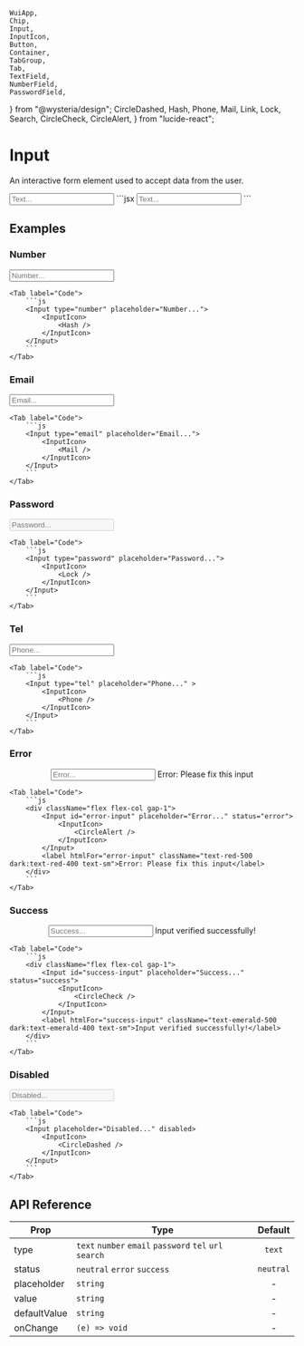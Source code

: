     WuiApp,
    Chip,
    Input,
    InputIcon,
    Button,
    Container,
    TabGroup,
    Tab,
    TextField,
    NumberField,
    PasswordField,
} from "@wysteria/design";
    CircleDashed,
    Hash,
    Phone,
    Mail,
    Link,
    Lock,
    Search,
    CircleCheck,
    CircleAlert,
} from "lucide-react";

# Input

An interactive form element used to accept data from the user.

<ComponentPreview>
    <Container
        paddingVer="md"
        gap="sm"
        justify="center"
        align="center"
        direction="row"
        style={{ width: "100%" }}
    >
        <Input placeholder="Text..." />
    </Container>
</ComponentPreview>
```jsx
<Input placeholder="Text..." />
```

## Examples

### Number

<TabGroup>
    <Tab label="Preview">
        <Container paddingVer="md" gap="sm" justify="space-evenly" align="center" direction="row" style={{minHeight: "5rem"}}>
            <Input type="number" placeholder="Number...">
                <InputIcon>
                    <Hash />
                </InputIcon>
            </Input>
        </Container>
    </Tab>

    <Tab label="Code">
        ```js
        <Input type="number" placeholder="Number...">
            <InputIcon>
                <Hash />
            </InputIcon>
        </Input>
        ```
    </Tab>

</TabGroup>

### Email

<TabGroup>
    <Tab label="Preview">
        <Container paddingVer="md" gap="sm" justify="space-evenly" align="center" direction="row" style={{minHeight: "5rem"}}>
            <Input type="email" placeholder="Email...">
                <InputIcon>
                    <Mail />
                </InputIcon>
            </Input>
        </Container>
    </Tab>

    <Tab label="Code">
        ```js
        <Input type="email" placeholder="Email...">
            <InputIcon>
                <Mail />
            </InputIcon>
        </Input>
        ```
    </Tab>

</TabGroup>

### Password

<TabGroup>
    <Tab label="Preview">
        <Container paddingVer="md" gap="sm" justify="space-evenly" align="center" direction="row" style={{minHeight: "5rem"}}>
            <Input type="password" placeholder="Password..." disabled>
                <InputIcon>
                    <Lock />
                </InputIcon>
            </Input>
        </Container>
    </Tab>

    <Tab label="Code">
        ```js
        <Input type="password" placeholder="Password...">
            <InputIcon>
                <Lock />
            </InputIcon>
        </Input>
        ```
    </Tab>

</TabGroup>

### Tel

<TabGroup>
    <Tab label="Preview">
        <Container paddingVer="md" gap="sm" justify="space-evenly" align="center" direction="row" style={{minHeight: "5rem"}}>
            <Input type="tel" placeholder="Phone..." >
                <InputIcon>
                    <Phone />
                </InputIcon>
            </Input>
        </Container>
    </Tab>

    <Tab label="Code">
        ```js
        <Input type="tel" placeholder="Phone..." >
            <InputIcon>
                <Phone />
            </InputIcon>
        </Input>
        ```
    </Tab>

</TabGroup>

### Error

<TabGroup>
    <Tab label="Preview">
        <Container paddingVer="md" gap="sm" justify="space-evenly" align="center" direction="row" style={{minHeight: "5rem"}}>
            <div className="flex flex-col gap-1">
                <Input id="error-input" placeholder="Error..." status="error">
                    <InputIcon>
                        <CircleAlert />
                    </InputIcon>
                </Input>
                <label htmlFor="error-input" className="text-red-500 dark:text-red-400 text-sm">Error: Please fix this input</label>
            </div>
        </Container>
    </Tab>

    <Tab label="Code">
        ```js
        <div className="flex flex-col gap-1">
            <Input id="error-input" placeholder="Error..." status="error">
                <InputIcon>
                    <CircleAlert />
                </InputIcon>
            </Input>
            <label htmlFor="error-input" className="text-red-500 dark:text-red-400 text-sm">Error: Please fix this input</label>
        </div>
        ```
    </Tab>

</TabGroup>

### Success

<TabGroup>
    <Tab label="Preview">
        <Container paddingVer="md" gap="sm" justify="space-evenly" align="center" direction="row" style={{minHeight: "5rem"}}>
        <div className="flex flex-col gap-1">
            <Input id="success-input" placeholder="Success..." status="success">
                <InputIcon>
                    <CircleCheck />
                </InputIcon>
            </Input>
            <label htmlFor="success-input" className="text-emerald-500 dark:text-emerald-400 text-sm">Input verified successfully!</label>
        </div>
        </Container>
    </Tab>

    <Tab label="Code">
        ```js
        <div className="flex flex-col gap-1">
            <Input id="success-input" placeholder="Success..." status="success">
                <InputIcon>
                    <CircleCheck />
                </InputIcon>
            </Input>
            <label htmlFor="success-input" className="text-emerald-500 dark:text-emerald-400 text-sm">Input verified successfully!</label>
        </div>
        ```
    </Tab>

</TabGroup>

### Disabled

<TabGroup>
    <Tab label="Preview">
        <Container paddingVer="md" gap="sm" justify="space-evenly" align="center" direction="row" style={{minHeight: "5rem"}}>
            <Input placeholder="Disabled..." disabled>
                <InputIcon>
                    <CircleDashed />
                </InputIcon>
            </Input>
        </Container>
    </Tab>

    <Tab label="Code">
        ```js
        <Input placeholder="Disabled..." disabled>
            <InputIcon>
                <CircleDashed />
            </InputIcon>
        </Input>
        ```
    </Tab>

</TabGroup>

## API Reference

| Prop                      | Type                                                    |  Default  |
| ------------------------- | ------------------------------------------------------- | :-------: |
| <Prop>type</Prop>         | `text` `number` `email` `password` `tel` `url` `search` |  `text`   |
| <Prop>status</Prop>       | `neutral` `error` `success`                             | `neutral` |
| <Prop>placeholder</Prop>  | `string`                                                |     -     |
| <Prop>value</Prop>        | `string`                                                |     -     |
| <Prop>defaultValue</Prop> | `string`                                                |     -     |
| <Prop>onChange</Prop>     | `(e) => void`                                           |     -     |
